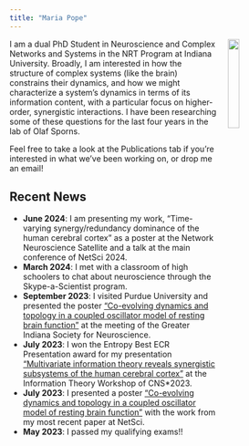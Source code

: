 ```yaml
---
title: "Maria Pope"
---
```

<img src="/assets/images/headshot.jpeg" width="20%" hspace="20" align="right">

I am a dual PhD Student in Neuroscience and Complex Networks and Systems in the NRT Program at Indiana University. Broadly, I am interested in how the structure of complex systems (like the brain) constrains their dynamics, and how we might characterize a system's dynamics in terms of its information content, with a particular focus on higher-order, synergistic interactions. I have been researching some of these questions for the last four years in the lab of Olaf Sporns.

Feel free to take a look at the Publications tab if you're interested in what we've been working on, or drop me an email!

## Recent News
* **June 2024**: I am presenting my work, "Time-varying synergy/redundancy dominance of the human cerebral cortex" as a poster at the Network Neuroscience Satellite and a talk at the main conference of NetSci 2024.
* **March 2024**: I met with a classroom of high schoolers to chat about neuroscience through the Skype-a-Scientist program.
* **September 2023**: I visited Purdue University and presented the poster ["Co-evolving dynamics and topology in a coupled oscillator model of resting brain function"](https://doi.org/10.1016/j.neuroimage.2023.120266) at the meeting of the Greater Indiana Society for Neuroscience.
* **July 2023**: I won the Entropy Best ECR Presentation award for my presentation ["Multivariate information theory reveals synergistic subsystems of the human cerebral cortex"](https://doi.org/10.1038/s42003-023-04843-w) at the Information Theory Workshop of CNS*2023.
* **July 2023**: I presented a poster ["Co-evolving dynamics and topology in a coupled oscillator model of resting brain function"](https://doi.org/10.1016/j.neuroimage.2023.120266) with the work from my most recent paper at NetSci.
* **May 2023**: I passed my qualifying exams!!